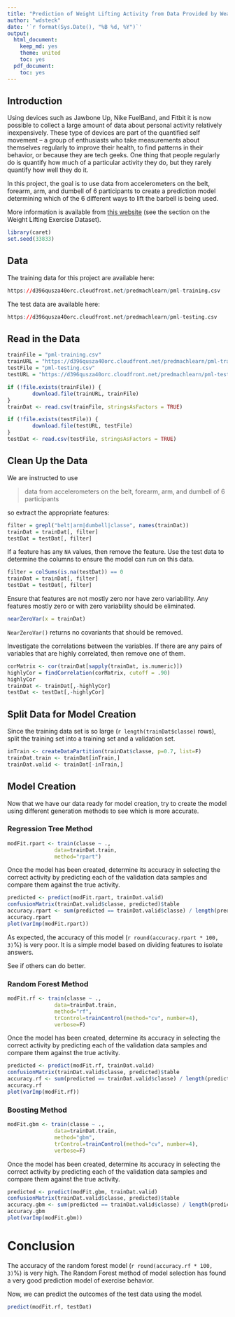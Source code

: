 ```yaml
---
title: "Prediction of Weight Lifting Activity from Data Provided by Wearable Accelerometers"
author: "wdsteck"
date: '`r format(Sys.Date(), "%B %d, %Y")`'
output:
  html_document:
    keep_md: yes
    theme: united
    toc: yes
  pdf_document:
    toc: yes
---
```


## Introduction

Using devices such as Jawbone Up, Nike FuelBand, and Fitbit it is now possible to collect a large amount of data about personal activity relatively inexpensively. These type of devices are part of the quantified self movement – a group of enthusiasts who take measurements about themselves regularly to improve their health, to find patterns in their behavior, or because they are tech geeks. One thing that people regularly do is quantify how much of a particular activity they do, but they rarely quantify how well they do it.

In this project, the goal is to use data from accelerometers on the belt, forearm, arm, and dumbell of 6 participants to create a prediction model determining which of the 6 different ways to lift the barbell is being used.

More information is available from [this website](http://groupware.les.inf.puc-rio.br/har) (see the section on the Weight Lifting Exercise Dataset).

```r
library(caret)
set.seed(33833)
```

## Data

The training data for this project are available here:
```R
https://d396qusza40orc.cloudfront.net/predmachlearn/pml-training.csv
```

The test data are available here:
```R
https://d396qusza40orc.cloudfront.net/predmachlearn/pml-testing.csv
```

## Read in the Data

```R

trainFile = "pml-training.csv"
trainURL = "https://d396qusza40orc.cloudfront.net/predmachlearn/pml-training.csv"
testFile = "pml-testing.csv"
testURL = "https://d396qusza40orc.cloudfront.net/predmachlearn/pml-testing.csv"

if (!file.exists(trainFile)) {
        download.file(trainURL, trainFile)
}
trainDat <- read.csv(trainFile, stringsAsFactors = TRUE)

if (!file.exists(testFile)) {
        download.file(testURL, testFile)
}
testDat <- read.csv(testFile, stringsAsFactors = TRUE)

```

## Clean Up the Data

We are instructed to use

> data from accelerometers on the belt, forearm, arm, and dumbell of 6 participants

so extract the appropriate features:

```r
filter = grepl("belt|arm|dumbell|classe", names(trainDat))
trainDat = trainDat[, filter]
testDat = testDat[, filter]
```

If a feature has any `NA` values, then remove the feature. Use the test data to
determine the columns to ensure the model can run on this data.

```r
filter = colSums(is.na(testDat)) == 0
trainDat = trainDat[, filter]
testDat = testDat[, filter]
```

Ensure that features are not mostly zero nor have zero variability. Any
features mostly zero or with zero variability should be eliminated.
```r
nearZeroVar(x = trainDat)
```
`NearZeroVar()` returns no covariants that should be removed.

Investigate the correlations between the variables. If there are any
pairs of variables that are highly correlated, then remove one of them.

```r
corMatrix <- cor(trainDat[sapply(trainDat, is.numeric)])
highlyCor = findCorrelation(corMatrix, cutoff = .90)
highlyCor
trainDat <- trainDat[,-highlyCor]
testDat <- testDat[,-highlyCor]
```

## Split Data for Model Creation

Since the training data set is so large (`r length(trainDat$classe)` rows), split
the training set into a training set and a validation set.

```r
inTrain <- createDataPartition(trainDat$classe, p=0.7, list=F)
trainDat.train <- trainDat[inTrain,]
trainDat.valid <- trainDat[-inTrain,]
```

## Model Creation

Now that we have our data ready for model creation, try to create the model
using different generation methods to see which is more accurate.

### Regression Tree Method

```r
modFit.rpart <- train(classe ~ ., 
               data=trainDat.train,
               method="rpart")
```

Once the model has been created, determine its accuracy in selecting
the correct activity by predicting each of the validation data samples
and compare them against the true activity.

```r
predicted <- predict(modFit.rpart, trainDat.valid)
confusionMatrix(trainDat.valid$classe, predicted)$table
accuracy.rpart <- sum(predicted == trainDat.valid$classe) / length(predicted)
accuracy.rpart
plot(varImp(modFit.rpart))
```

As expected, the accuracy of this model (`r round(accuracy.rpart * 100, 3)`%) is very poor. It is a simple model based on dividing features to isolate answers.

See if others can do better.

### Random Forest Method

```r
modFit.rf <- train(classe ~ ., 
               data=trainDat.train,
               method="rf",
               trControl=trainControl(method="cv", number=4),
               verbose=F)
```

Once the model has been created, determine its accuracy in selecting
the correct activity by predicting each of the validation data samples
and compare them against the true activity.

```r
predicted <- predict(modFit.rf, trainDat.valid)
confusionMatrix(trainDat.valid$classe, predicted)$table
accuracy.rf <- sum(predicted == trainDat.valid$classe) / length(predicted)
accuracy.rf
plot(varImp(modFit.rf))
```

### Boosting Method

```r
modFit.gbm <- train(classe ~ ., 
               data=trainDat.train,
               method="gbm",
               trControl=trainControl(method="cv", number=4),
               verbose=F)
```

Once the model has been created, determine its accuracy in selecting
the correct activity by predicting each of the validation data samples
and compare them against the true activity.

```r
predicted <- predict(modFit.gbm, trainDat.valid)
confusionMatrix(trainDat.valid$classe, predicted)$table
accuracy.gbm <- sum(predicted == trainDat.valid$classe) / length(predicted)
accuracy.gbm
plot(varImp(modFit.gbm))
```

# Conclusion

The accuracy of the random forest model (`r round(accuracy.rf * 100, 3)`%) is
very high. The Random Forest method of model selection has found
a very good prediction model of exercise behavior.

Now, we can predict the outcomes of the test data using the model.

```r
predict(modFit.rf, testDat)
```

